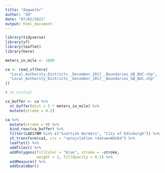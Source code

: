 ```yaml
---
title: "dogwalkr"
author: "IH"
date: "07/02/2021"
output: html_document
---
```


```r
library(tidyverse)
library(sf)
library(leaflet)
library(here)
```

```r
meters_in_mile <- 1609

ca <- read_sf(here(
  "Local_Authority_Districts__December_2017__Boundaries_GB_BUC-shp",
  "Local_Authority_Districts__December_2017__Boundaries_GB_BUC.shp"
))

# st_crs(ca)
```




```r
ca_buffer <- ca %>%
  st_buffer(dist = 5 * meters_in_mile) %>% 
  mutate(stroke = 0.2)

ca %>% 
  mutate(stroke = 0) %>% 
  bind_rows(ca_buffer) %>% 
  filter(LAD17NM %in% c("Scottish Borders", "City of Edinburgh")) %>%
  st_transform(ca1, crs = "+proj=latlon +datum=WGS84") %>%
  leaflet() %>%
  addTiles() %>%
  addPolygons(fillColor = "blue", stroke = ~stroke,
              weight = 2, fillOpacity = 0.1) %>%
  addMeasure() %>%
  addScaleBar()
```

